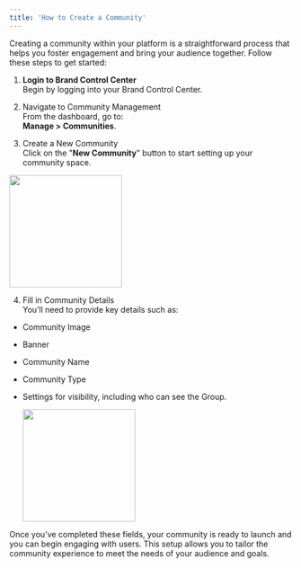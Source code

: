 ```yaml
---
title: 'How to Create a Community'
---
```


Creating a community within your platform is a straightforward process that helps you foster engagement and bring your audience together. Follow these steps to get started:

1.  **Login to Brand Control Center**  
    Begin by logging into your Brand Control Center.  
      
    
2.  Navigate to Community Management  
    From the dashboard, go to:  
    **Manage > Communities**.  
      
    
3.  Create a New Community  
    Click on the "**New Community**" button to start setting up your community space.  
      
<img height="200" src="/visual-aids/retail_media/build/how_to_create_a_community/Communities Page.jpg" />

  

4.  Fill in Community Details  
    You’ll need to provide key details such as:
    

-   Community Image
    
-   Banner
    
-   Community Name
    
-   Community Type
    
-   Settings for visibility, including who can see the Group.
    

  

    <img height="200" src="/visual-aids/retail_media/build/how_to_create_a_community/Create Community.jpg" />


  

Once you’ve completed these fields, your community is ready to launch and you can begin engaging with users. This setup allows you to tailor the community experience to meet the needs of your audience and goals.
